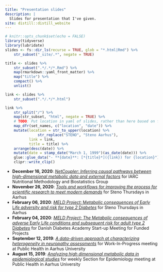 ```yaml
---
title: "Presentation slides"
description: |
  Slides for presentation that I've given.
site: distill::distill_website
---
```


```r
# knitr::opts_chunk$set(echo = FALSE)
library(tidyverse)
library(lubridate)
slides <- fs::dir_ls(recurse = TRUE, glob = "*.html|Rmd") %>% 
    str_subset("_site/.*", negate = TRUE) 

title <- slides %>% 
    str_subset(".*/.*/*.Rmd") %>% 
    map(rmarkdown::yaml_front_matter) %>% 
    map("title") %>% 
    compact() %>% 
    unlist()

link <- slides %>% 
    str_subset(".*/.*/*.html") 

link %>% 
    str_split("/") %>% 
    map(str_subset, "html", negate = TRUE) %>% 
    # TODO: Put location in yaml of slides, rather than here based on filename
    map_dfr(set_names, c("location", "date")) %>% 
    mutate(location = str_to_upper(location) %>% 
               str_replace("STENO", "Steno Aarhus"),
           link = link,
           title = title) %>%
    arrange(desc(date)) %>% 
    mutate(date = stamp_date("March 1, 1999")(as_date(date))) %>% 
    glue::glue_data("- **{date}**: [*{title}*]({link}) for {location}") %>% 
    clipr::write_clip()
```

- **December 16, 2020**: [*NetCoupler: Inferring causal pathways between high-dimensional metabolic data and external factors*](iarc/2020-12-16/index.html) for IARC Nutritional Methodology and Biostatistics Group
- **November 26, 2020**: [*Tools and workflows for improving the process for scientific research to meet modern demands*](steno/2020-11-26/index.html) for Steno Thursdays in Aarhus
- **February 06, 2020**: [*MELD Project: *M*etabolic consequences of *E*arly *L*ife adversity and risk for type 2 *D*iabetes*](steno/2020-02-06/index.html) for Steno Thursdays in Aarhus
- **February 04, 2020**: [*MELD Project: The *M*etabolic consequences of adverse *E*arly *L*ife conditions and subsequent risk for adult type 2 *D*iabetes*](dda/2020-02-04/index.html) for Danish Diabetes Academy Start-up Meeting for Funded Projects
- **September 12, 2019**: [*A data-driven approach at characterizing heterogeneity in neuropathy assessments*](au-ph/2019-09-12/index.html) for Work-In-Progress meeting at Public Health in Aarhus University
- **August 15, 2019**: [*Analyzing high dimensional metabolic data in epidemiological studies*](au-ph/2019-08-15/slides.html) for weekly Section for Epidemiology meeting at Public Health in Aarhus University
